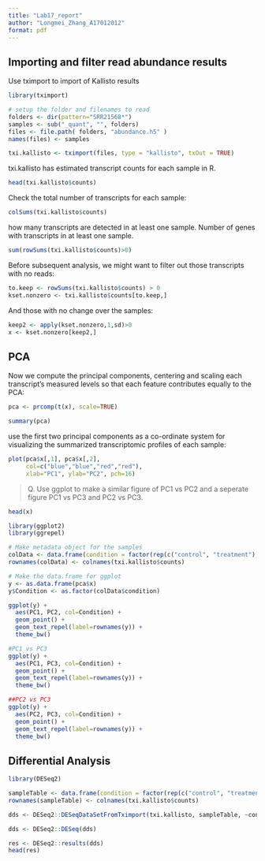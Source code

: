 ```yaml
---
title: "Lab17_report"
author: "Longmei_Zhang_A17012012"
format: pdf
---
```


## Importing and filter read abundance results

Use tximport to import of Kallisto results
```r
library(tximport)

# setup the folder and filenames to read
folders <- dir(pattern="SRR21568*")
samples <- sub("_quant", "", folders)
files <- file.path( folders, "abundance.h5" )
names(files) <- samples

txi.kallisto <- tximport(files, type = "kallisto", txOut = TRUE)
```

txi.kallisto has estimated transcript counts for each sample in R. 
```r
head(txi.kallisto$counts)
```

Check the total number of transcripts for each sample:

```r
colSums(txi.kallisto$counts)
```
how many transcripts are detected in at least one sample. Number of genes with transcripts in at least one sample. 
```r
sum(rowSums(txi.kallisto$counts)>0)
```

Before subsequent analysis, we might want to filter out those transcripts with no reads:
```r
to.keep <- rowSums(txi.kallisto$counts) > 0
kset.nonzero <- txi.kallisto$counts[to.keep,]
```

And those with no change over the samples:
```r
keep2 <- apply(kset.nonzero,1,sd)>0
x <- kset.nonzero[keep2,]
```

## PCA

Now we compute the principal components, centering and scaling each transcript’s measured levels so that each feature contributes equally to the PCA:
```r
pca <- prcomp(t(x), scale=TRUE)
```

```r
summary(pca)
```

use the first two principal components as a co-ordinate system for visualizing the summarized transcriptomic profiles of each sample:

```r
plot(pca$x[,1], pca$x[,2],
     col=c("blue","blue","red","red"),
     xlab="PC1", ylab="PC2", pch=16)
```
> Q. Use ggplot to make a similar figure of PC1 vs PC2 and a seperate figure PC1 vs PC3 and PC2 vs PC3.

```r
head(x)
```

```r
library(ggplot2)
library(ggrepel)

# Make metadata object for the samples
colData <- data.frame(condition = factor(rep(c("control", "treatment"), each = 2)))
rownames(colData) <- colnames(txi.kallisto$counts)

# Make the data.frame for ggplot 
y <- as.data.frame(pca$x)
y$Condition <- as.factor(colData$condition)

ggplot(y) +
  aes(PC1, PC2, col=Condition) +
  geom_point() +
  geom_text_repel(label=rownames(y)) +
  theme_bw()
```

```r

#PC1 vs PC3
ggplot(y) +
  aes(PC1, PC3, col=Condition) +
  geom_point() +
  geom_text_repel(label=rownames(y)) +
  theme_bw()
```

```r

##PC2 vs PC3
ggplot(y) +
  aes(PC2, PC3, col=Condition) +
  geom_point() +
  geom_text_repel(label=rownames(y)) +
  theme_bw()
```

## Differential Analysis

```r
library(DESeq2)
```

```r
sampleTable <- data.frame(condition = factor(rep(c("control", "treatment"), each = 2)))
rownames(sampleTable) <- colnames(txi.kallisto$counts)
```

```r

dds <- DESeq2::DESeqDataSetFromTximport(txi.kallisto, sampleTable, ~condition)

```

```r
dds <- DESeq2::DESeq(dds)
```

```r
res <- DESeq2::results(dds)
head(res)
```

